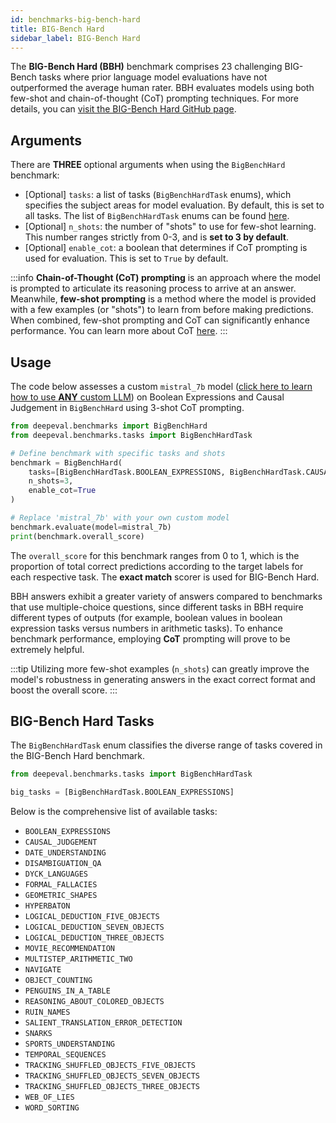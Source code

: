 ```yaml
---
id: benchmarks-big-bench-hard
title: BIG-Bench Hard
sidebar_label: BIG-Bench Hard
---
```


<head>
  <link
    rel="canonical"
    href="https://deepeval.com/docs/benchmarks-big-bench-hard"
  />
</head>

The **BIG-Bench Hard (BBH)** benchmark comprises 23 challenging BIG-Bench tasks where prior language model evaluations have not outperformed the average human rater. BBH evaluates models using both few-shot and chain-of-thought (CoT) prompting techniques. For more details, you can [visit the BIG-Bench Hard GitHub page](https://github.com/suzgunmirac/BIG-Bench-Hard).

## Arguments

There are **THREE** optional arguments when using the `BigBenchHard` benchmark:

- [Optional] `tasks`: a list of tasks (`BigBenchHardTask` enums), which specifies the subject areas for model evaluation. By default, this is set to all tasks. The list of `BigBenchHardTask` enums can be found [here](#big-bench-hard-tasks).
- [Optional] `n_shots`: the number of "shots" to use for few-shot learning. This number ranges strictly from 0-3, and is **set to 3 by default**.
- [Optional] `enable_cot`: a boolean that determines if CoT prompting is used for evaluation. This is set to `True` by default.

:::info
**Chain-of-Thought (CoT) prompting** is an approach where the model is prompted to articulate its reasoning process to arrive at an answer. Meanwhile, **few-shot prompting** is a method where the model is provided with a few examples (or "shots") to learn from before making predictions. When combined, few-shot prompting and CoT can significantly enhance performance. You can learn more about CoT [here](https://arxiv.org/abs/2201.11903).
:::

## Usage

The code below assesses a custom `mistral_7b` model ([click here to learn how to use **ANY** custom LLM](/docs/benchmarks-introduction#benchmarking-your-llm)) on Boolean Expressions and Causal Judgement in `BigBenchHard` using 3-shot CoT prompting.

```python
from deepeval.benchmarks import BigBenchHard
from deepeval.benchmarks.tasks import BigBenchHardTask

# Define benchmark with specific tasks and shots
benchmark = BigBenchHard(
    tasks=[BigBenchHardTask.BOOLEAN_EXPRESSIONS, BigBenchHardTask.CAUSAL_JUDGEMENT],
    n_shots=3,
    enable_cot=True
)

# Replace 'mistral_7b' with your own custom model
benchmark.evaluate(model=mistral_7b)
print(benchmark.overall_score)
```

The `overall_score` for this benchmark ranges from 0 to 1, which is the proportion of total correct predictions according to the target labels for each respective task. The **exact match** scorer is used for BIG-Bench Hard.

BBH answers exhibit a greater variety of answers compared to benchmarks that use multiple-choice questions, since different tasks in BBH require different types of outputs (for example, boolean values in boolean expression tasks versus numbers in arithmetic tasks). To enhance benchmark performance, employing **CoT** prompting will prove to be extremely helpful.

:::tip
Utilizing more few-shot examples (`n_shots`) can greatly improve the model's robustness in generating answers in the exact correct format and boost the overall score.
:::

## BIG-Bench Hard Tasks

The `BigBenchHardTask` enum classifies the diverse range of tasks covered in the BIG-Bench Hard benchmark.

```python
from deepeval.benchmarks.tasks import BigBenchHardTask

big_tasks = [BigBenchHardTask.BOOLEAN_EXPRESSIONS]
```

Below is the comprehensive list of available tasks:

- `BOOLEAN_EXPRESSIONS`
- `CAUSAL_JUDGEMENT`
- `DATE_UNDERSTANDING`
- `DISAMBIGUATION_QA`
- `DYCK_LANGUAGES`
- `FORMAL_FALLACIES`
- `GEOMETRIC_SHAPES`
- `HYPERBATON`
- `LOGICAL_DEDUCTION_FIVE_OBJECTS`
- `LOGICAL_DEDUCTION_SEVEN_OBJECTS`
- `LOGICAL_DEDUCTION_THREE_OBJECTS`
- `MOVIE_RECOMMENDATION`
- `MULTISTEP_ARITHMETIC_TWO`
- `NAVIGATE`
- `OBJECT_COUNTING`
- `PENGUINS_IN_A_TABLE`
- `REASONING_ABOUT_COLORED_OBJECTS`
- `RUIN_NAMES`
- `SALIENT_TRANSLATION_ERROR_DETECTION`
- `SNARKS`
- `SPORTS_UNDERSTANDING`
- `TEMPORAL_SEQUENCES`
- `TRACKING_SHUFFLED_OBJECTS_FIVE_OBJECTS`
- `TRACKING_SHUFFLED_OBJECTS_SEVEN_OBJECTS`
- `TRACKING_SHUFFLED_OBJECTS_THREE_OBJECTS`
- `WEB_OF_LIES`
- `WORD_SORTING`
